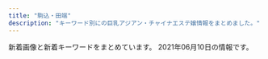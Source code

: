 ```yaml
---
title: "駒込・田端"
description: "キーワード別にの巨乳アジアン・チャイナエステ嬢情報をまとめました。"
---
```


新着画像と新着キーワードをまとめています。
2021年06月10日の情報です。

<DmmAffiliateIns />
<KeywordTable
  shops={
    [
    {
        "name": "\u3066\u3082\u307f\u3084",
        "img_links": [],
        "keywords": {},
        "station": "JR\u99d2\u8fbc\u99c5\u6771\u53e3",
        "url": "http://ko-relax.info/"
    },
    {
        "name": "\u3046\u3055\u304e",
        "img_links": [],
        "url": "http://koukou.ests.co/",
        "keywords": {},
        "station": "JR\u99d2\u8fbc\u99c5\u5317\u53e3"
    },
    {
        "name": "\u30b9\u30c8\u30fc\u30ea\u30fc",
        "station": "JR\u99d2\u8fbc\u99c5\u5357\u53e3",
        "keywords": {
            "88": 6,
            "D": 8,
            "89": 2
        },
        "url": "http://www.ko-story.com/",
        "img_links": [
            "http://www.ko-story.com/css/staff/staff-0013-b.jpg",
            "http://www.ko-story.com/css/staff/staff-010-b.jpg",
            "http://www.ko-story.com/css/nav/nav-004.jpg",
            "http://www.ko-story.com/css/top01-left03.jpg",
            "http://www.ko-story.com/css/staff/staff-0014-b.jpg",
            "http://www.ko-story.com/css/nav/nav-003.jpg",
            "http://www.ko-story.com/css/staff/staff-0013-a.jpg",
            "http://www.ko-story.com/css/main-staff03.jpg",
            "http://www.ko-story.com/css/staff/staff-012-b.jpg",
            "http://www.ko-story.com/css/head-change.jpg",
            "http://www.ko-story.com/css/main-girl02.png",
            "http://www.ko-story.com/css/staff/staff-010-a.jpg",
            "http://www.ko-story.com/css/osusume-013.jpg",
            "http://www.ko-story.com/css/main-staff01.jpg",
            "http://www.ko-story.com/css/osusume-00014a.jpg",
            "http://www.ko-story.com/css/tel01.png",
            "http://www.ko-story.com/css/nav/nav-007.jpg",
            "http://www.ko-story.com/css/top01-left02.jpg",
            "http://www.ko-story.com/css/staff/staff-012-a.jpg",
            "http://www.ko-story.com/css/nav/nav-005.jpg",
            "http://www.ko-story.com/css/nav/nav-001.jpg",
            "http://www.ko-story.com/css/nav/nav-002.jpg",
            "http://www.ko-story.com/css/osusume-011.jpg",
            "http://www.ko-story.com/css/top01-left01.png",
            "http://www.ko-story.com/css/nav/nav-006.jpg",
            "http://www.ko-story.com/css/staff/staff-0014-a.jpg"
        ]
    },
    {
        "name": "\u30de\u30b7\u30e5\u30de\u30ed",
        "station": "JR\u99d2\u8fbc\u99c5\u6771\u53e3",
        "img_links": [
            "http://arm-es.com/media/sites/13/2021/06/1623076401-1.jpg",
            "http://arm-es.com/media/sites/13/elementor/thumbs/1619432795-1-p6a48o8wfryoxtz2upg7drb5sqdut37uwnb0df4h40.jpg",
            "http://arm-es.com/media/sites/13/2021/03/1616658265-717B549D-EE02-4F25-9DF3-43649AB2785F.jpeg",
            "http://arm-es.com/media/sites/13/elementor/thumbs/1613538765-F562FBE7-D9D5-4A85-97B7-94AF100F9870-p2zdfc5no7l6u0mpugrrh7estz1rfzcbvcszv6b2cg.jpeg",
            "http://arm-es.com/media/sites/13/elementor/thumbs/1612941284-4-p2nc3351h2zivgvaybr7738yehmz4pgnh5hle19ku0.jpg",
            "http://arm-es.com/media/sites/13/elementor/thumbs/1612941358-6-p2nc50p3itmqqm29o5tlblp2d044yb4sepriwieg1k.jpg",
            "http://arm-es.com/media/sites/13/elementor/thumbs/1614830040-A4F263E2-84CF-4064-849B-5F1D3A8962B7-p3pdykoker7f35d9jk8yis75bexrtphuaa8gl2e10g.jpeg",
            "http://arm-es.com/media/sites/13/elementor/thumbs/1612941250-2-p2nc276jzst1ag5kjadb8ljz412n1kwl8w2sec9qjk.jpg",
            "http://arm-es.com/media/sites/13/elementor/thumbs/1615907550-DE5AD401-0C44-4EC3-AB52-CB94A75B4D20-p4b3gedphkahsbf1rk9reb6hl6w950twbseooo34ps.jpeg",
            "http://arm-es.com/media/sites/13/elementor/thumbs/1612941284-4-p2nc3352g60s96v5co6mldhnb4p4bafgpa9apqyco0.jpg",
            "http://arm-es.com/media/sites/13/elementor/thumbs/1612941250-2-p2nc276j0prrwq5q4xxvubba7e0huzxs0rb32mkypk.jpg",
            "http://arm-es.com/media/sites/13/elementor/thumbs/1612941267-3-p2nc2n5s8wdne3iijmujipa4axtqhup7qyec8bx9rs.jpg",
            "http://arm-es.com/media/sites/13/2021/02/r1-1.jpg",
            "http://arm-es.com/media/sites/13/2021/02/1612776477-top.jpg",
            "http://arm-es.com/media/sites/13/elementor/thumbs/1620398909-1-p6tkxy0ltzgi90uyzgw6t8z0s28e1bsp25cklhd2g0.jpg",
            "http://arm-es.com/media/sites/13/2021/02/1612779404-flash.jpg",
            "http://arm-es.com/media/sites/13/2021/02/1612779406-flash1.jpg",
            "http://arm-es.com/media/sites/13/2021/02/r2-1.jpg",
            "http://arm-es.com/media/sites/13/elementor/thumbs/1612941267-3-p2nc2n5t7zewrticxz9ywzit7kvvofo0z361k1m1ls.jpg",
            "http://arm-es.com/media/sites/13/2021/02/1613544003-c19.jpg",
            "http://arm-es.com/media/sites/13/elementor/thumbs/1612941234-1-p2nc1s54yg8g4orez3va4pcllv4rmf8vutn0pww1b4.jpg",
            "http://arm-es.com/media/sites/13/elementor/thumbs/1612941410-5-p2nc6dkpe7hnic39qqy6x9d191f82kitxforuwdz20.jpg",
            "http://arm-es.com/media/sites/13/elementor/thumbs/1623076401-1-p8bivcvfbo69pdjd473zpuosrfmws3bi1m4vhxza1s.jpg",
            "http://arm-es.com/media/sites/13/elementor/thumbs/1612941234-1-p2nc1s53zd76qyrkkrfuqf3wp82mfua2movbe779h4.jpg",
            "http://arm-es.com/media/sites/13/2021/03/1616658266-9AFA83A6-DA81-4A53-8BB7-573D97A63C23.jpeg"
        ],
        "url": "http://arm-es.com/",
        "keywords": {}
    },
    {
        "station": "JR\u99d2\u8fbc\u99c5\u5357\u53e3",
        "img_links": [],
        "keywords": {},
        "name": "\u7652\u3057\u306e\u68ee",
        "url": "http://iyashinomori.oks.bz/"
    },
    {
        "img_links": [
            "http://relaxation.ebb.jp/int2.jpg",
            "http://relaxation.ebb.jp/2/uploadimg/1622958883.jpg",
            "http://relaxation.ebb.jp/vis_theptframe.png",
            "http://relaxation.ebb.jp/2/uploadimg/1622446106.jpg",
            "http://relaxation.ebb.jp/2/uploadimg/1622415919.jpg",
            "http://relaxation.ebb.jp/int3.jpg",
            "http://relaxation.ebb.jp/dozdLZQPkhPUwC2.png",
            "http://relaxation.ebb.jp/2/uploadimg/1621840799.jpg",
            "http://relaxation.ebb.jp/2/uploadimg/1623304693.jpg",
            "http://relaxation.ebb.jp/2/uploadimg/1622415878.jpg",
            "http://relaxation.ebb.jp/2/uploadimg/1614080297.jpg",
            "http://relaxation.ebb.jp/2/uploadimg/1622415926.jpg",
            "http://relaxation.ebb.jp/int1.jpg",
            "http://relaxation.ebb.jp/2/uploadimg/1614080268.jpg",
            "http://relaxation.ebb.jp/2/uploadimg/1614080305.jpg",
            "http://relaxation.ebb.jp/2/uploadimg/1622445774.jpg",
            "http://relaxation.ebb.jp/2/uploadimg/1622415787.jpg"
        ],
        "station": "JR\u99d2\u8fbc\u99c5\u5317\u53e3",
        "name": "\u7652\u51e6\uff5e\u30e6\u30c9\u30b3\u30ed\uff5e",
        "keywords": {
            "87": 12,
            "84": 24,
            "G": 24,
            "86": 12,
            "98": 12,
            "E": 12,
            "C": 24,
            "D": 24
        },
        "url": "http://relaxation.ebb.jp/"
    }
]
}
/>
<DmmAffiliateScript />
